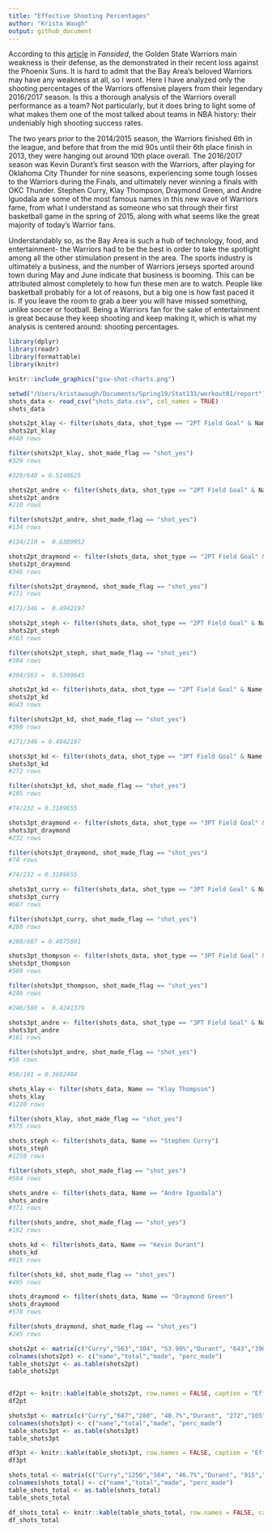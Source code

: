 ```yaml
---
title: "Effective Shooting Percentages"
author: "Krista Waugh"
output: github_document
---
```

According to this [article](https://sircharlesincharge.com/2019/03/13/golden-state-warriors-serious-concern/) in *Fansided*, the Golden State Warriors main weakness is their defense, as the demonstrated in their recent loss against the Phoenix Suns. It is hard to admit that the Bay Area's beloved Warriors may have any weakness at all, so I wont. Here I have analyzed only the shooting percentages of the Warriors offensive players from their legendary 2016/2017 season. Is this a thorough analysis of the Warriors overall performance as a team? Not particularly, but it does bring to light some of what makes them one of the most talked about teams in NBA history: their undeniably high shooting success rates. 

The two years prior to the 2014/2015 season, the Warriors finished 6th in the league, and before that from the mid 90s until their 6th place finish in 2013, they were hanging out around 10th place overall. The 2016/2017 season was Kevin Durant’s first season with the Warriors, after playing for Oklahoma City Thunder for nine seasons, experiencing some tough losses to the Warriors during the Finals, and ultimately never winning a finals with OKC Thunder. Stephen Curry, Klay Thompson, Draymond Green, and Andre Iguodala are some of the most famous names in this new wave of Warriors fame, from what I understand as someone who sat through their first basketball game in the spring of 2015, along with what seems like the great majority of today’s Warrior fans. 

Understandably so, as the Bay Area is such a hub of technology, food, and entertainment- the Warriors had to be the best in order to take the spotlight among all the other stimulation present in the area. The sports industry is ultimately a business, and the number of Warriors jerseys sported around town during May and June indicate that business is booming. This can be attributed almost completely to how fun these men are to watch. People like basketball probably for a lot of reasons, but a big one is how fast paced it is. If you leave the room to grab a beer you will have missed something, unlike soccer or football. Being a Warriors fan for the sake of entertainment is great because they keep shooting and keep making it, which is what my analysis is centered around: shooting percentages. 


```r
library(dplyr)
library(readr)
library(formattable)
library(knitr)
```

```r
knitr::include_graphics("gsw-shot-charts.png")
```



```r
setwd("/Users/kristawaugh/Documents/Spring19/Stat133/workout01/report")
shots_data <- read_csv("shots_data.csv", col_names = TRUE)
shots_data
```


```r
shots2pt_klay <- filter(shots_data, shot_type == "2PT Field Goal" & Name == "Klay Thompson")
shots2pt_klay
#640 rows

filter(shots2pt_klay, shot_made_flag == "shot_yes")
#329 rows 

#329/640 = 0.5140625
```

```r
shots2pt_andre <- filter(shots_data, shot_type == "2PT Field Goal" & Name == "Andre Iguodala")
shots2pt_andre
#210 rows

filter(shots2pt_andre, shot_made_flag == "shot_yes")
#134 rows 

#134/210 =  0.6380952
```

```r
shots2pt_draymond <- filter(shots_data, shot_type == "2PT Field Goal" & Name == "Draymond Green")
shots2pt_draymond
#346 rows

filter(shots2pt_draymond, shot_made_flag == "shot_yes")
#171 rows 

#171/346 =  0.4942197
```

```r
shots2pt_steph <- filter(shots_data, shot_type == "2PT Field Goal" & Name == "Stephen Curry")
shots2pt_steph
#563 rows

filter(shots2pt_steph, shot_made_flag == "shot_yes")
#304 rows 

#304/563 =  0.5399645
```

```r
shots2pt_kd <- filter(shots_data, shot_type == "2PT Field Goal" & Name == "Kevin Durant")
shots2pt_kd
#643 rows

filter(shots2pt_kd, shot_made_flag == "shot_yes")
#390 rows 

#171/346 = 0.4942197
```

```r
shots3pt_kd <- filter(shots_data, shot_type == "3PT Field Goal" & Name == "Kevin Durant")
shots3pt_kd
#272 rows

filter(shots3pt_kd, shot_made_flag == "shot_yes")
#105 rows 

#74/232 = 0.3189655
```

```r
shots3pt_draymond <- filter(shots_data, shot_type == "3PT Field Goal" & Name == "Draymond Green")
shots3pt_draymond
#232 rows

filter(shots3pt_draymond, shot_made_flag == "shot_yes")
#74 rows 

#74/232 = 0.3189655
```

```r
shots3pt_curry <- filter(shots_data, shot_type == "3PT Field Goal" & Name == "Stephen Curry")
shots3pt_curry
#687 rows

filter(shots3pt_curry, shot_made_flag == "shot_yes")
#280 rows 

#280/687 = 0.4075691
```

```r
shots3pt_thompson <- filter(shots_data, shot_type == "3PT Field Goal" & Name == "Klay Thompson")
shots3pt_thompson
#580 rows

filter(shots3pt_thompson, shot_made_flag == "shot_yes")
#246 rows 

#246/580 =  0.4241379
```

```r
shots3pt_andre <- filter(shots_data, shot_type == "3PT Field Goal" & Name == "Andre Iguodala")
shots3pt_andre
#161 rows

filter(shots3pt_andre, shot_made_flag == "shot_yes")
#58 rows 

#58/161 = 0.3602484
```

```r
shots_klay <- filter(shots_data, Name == "Klay Thompson")
shots_klay
#1220 rows

filter(shots_klay, shot_made_flag == "shot_yes")
#575 rows 

shots_steph <- filter(shots_data, Name == "Stephen Curry")
shots_steph
#1250 rows

filter(shots_steph, shot_made_flag == "shot_yes")
#584 rows 

shots_andre <- filter(shots_data, Name == "Andre Iguodala")
shots_andre
#371 rows

filter(shots_andre, shot_made_flag == "shot_yes")
#192 rows 

shots_kd <- filter(shots_data, Name == "Kevin Durant")
shots_kd
#915 rows

filter(shots_kd, shot_made_flag == "shot_yes")
#495 rows 

shots_draymond <- filter(shots_data, Name == "Draymond Green")
shots_draymond
#578 rows

filter(shots_draymond, shot_made_flag == "shot_yes")
#245 rows 
```


```r
shots2pt <- matrix(c("Curry","563","304", "53.99%","Durant", "643","390","60.6%","Green", "346","171","49.4%", "Iguodala", "210", "134", "63.8%", "Thompson", "640", "329", "51.4%"), ncol=4,byrow=TRUE)
colnames(shots2pt) <- c("name","total","made", "perc_made")
table_shots2pt <- as.table(shots2pt)
table_shots2pt
   
```

```r
df2pt <- knitr::kable(table_shots2pt, row.names = FALSE, caption = "Effective Shooting % by PLayer")
df2pt
```

```r
shots3pt <- matrix(c("Curry","687","280", "40.7%","Durant", "272","105","38.6%","Green", "232","74","31.9%", "Iguodala", "161", "58", "36%", "Thompson", "580", "246", "42.4%"), ncol=4,byrow=TRUE)
colnames(shots3pt) <- c("name","total","made", "perc_made")
table_shots3pt <- as.table(shots3pt)
table_shots3pt
```


```r
df3pt <- knitr::kable(table_shots3pt, row.names = FALSE, caption = "Effective Shooting % by PLayer")
df3pt
```

```r
shots_total <- matrix(c("Curry","1250","584", "46.7%","Durant", "915","495","54.1%","Green", "578","245","42.4%", "Iguodala", "371", "192", "51.8%", "Thompson", "1220", "575", "47.1%"), ncol=4,byrow=TRUE)
colnames(shots_total) <- c("name","total","made", "perc_made")
table_shots_total <- as.table(shots_total)
table_shots_total
```

```r
df_shots_total <- knitr::kable(table_shots_total, row.names = FALSE, caption = "Effective Shooting % by PLayer")
df_shots_total
```


